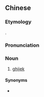 ==Chinese==
{{zh-forms|gloss=-}}

===Etymology===
{{bor|zh|ug|غېجەك}}.

===Pronunciation===
{{zh-pron
|m=jízīhākè
|cat=n
}}

===Noun===
{{zh-noun}}

# {{lb|zh|music}} [[ghijek]] {{gloss|Central Asian musical instrument}}

====Synonyms====
* {{zh-l|艾捷克}}

{{zh-cat|Musical instruments‎}}